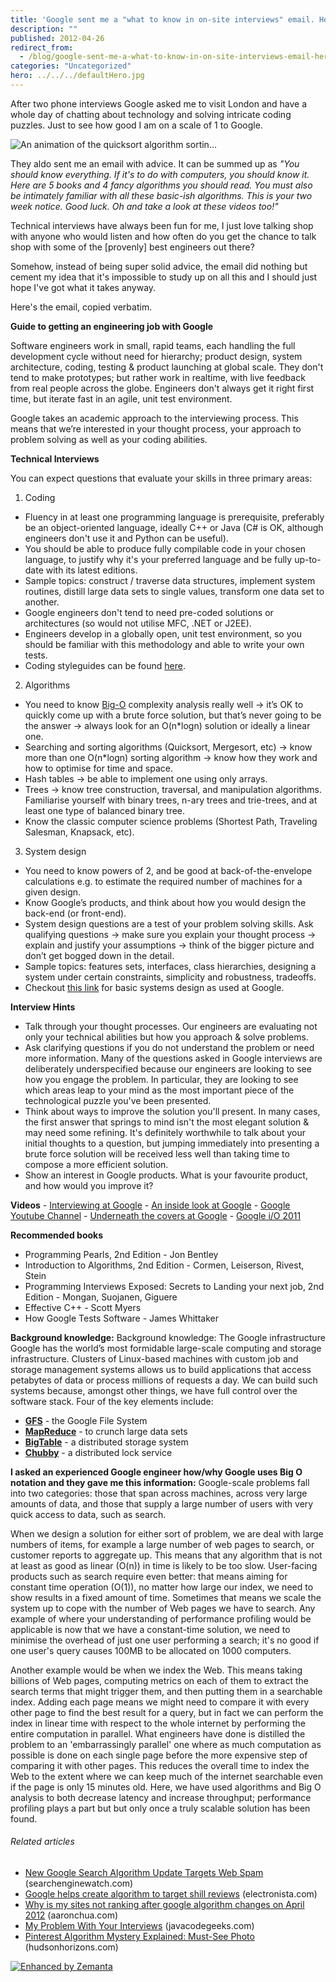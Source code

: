 ```yaml
---
title: 'Google sent me a "what to know in on-site interviews" email. Here it is.'
description: ""
published: 2012-04-26
redirect_from:
  - /blog/google-sent-me-a-what-to-know-in-on-site-interviews-email-here-it-is/swizec/4251
categories: "Uncategorized"
hero: ../../../defaultHero.jpg
---
```


After two phone interviews Google asked me to visit London and have a whole day of chatting about technology and solving intricate coding puzzles. Just to see how good I am on a scale of 1 to Google.

![An animation of the quicksort algorithm sortin...](http://upload.wikimedia.org/wikipedia/commons/6/6a/Sorting_quicksort_anim.gif "An animation of the quicksort algorithm sortin...")

They aldo sent me an email with advice. It can be summed up as _"You should know everything. If it's to do with computers, you should know it. Here are 5 books and 4 fancy algorithms you should read. You must also be intimately familiar with all these basic-ish algorithms. This is your two week notice. Good luck. Oh and take a look at these videos too!"_

Technical interviews have always been fun for me, I just love talking shop with anyone who would listen and how often do you get the chance to talk shop with some of the \[provenly] best engineers out there?

Somehow, instead of being super solid advice, the email did nothing but cement my idea that it's impossible to study up on all this and I should just hope I've got what it takes anyway.

Here's the email, copied verbatim.

**Guide to getting an engineering job with Google**

Software engineers work in small, rapid teams, each handling the full development cycle without need for hierarchy; product design, system architecture, coding, testing & product launching at global scale. They don't tend to make prototypes; but rather work in realtime, with live feedback from real people across the globe. Engineers don't always get it right first time, but iterate fast in an agile, unit test environment.

Google takes an academic approach to the interviewing process. This means that we’re interested in your thought process, your approach to problem solving as well as your coding abilities.

**Technical Interviews**

You can expect questions that evaluate your skills in three primary areas:

1. Coding

- Fluency in at least one programming language is prerequisite, preferably be an object-oriented language, ideally C++ or Java (C# is OK, although engineers don't use it and Python can be useful).
- You should be able to produce fully compilable code in your chosen language, to justify why it's your preferred language and be fully up-to-date with its latest editions.
- Sample topics: construct / traverse data structures, implement system routines, distill large data sets to single values, transform one data set to another.
- Google engineers don't tend to need pre-coded solutions or architectures (so would not utilise MFC, .NET or J2EE).
- Engineers develop in a globally open, unit test environment, so you should be familiar with this methodology and able to write your own tests.
- Coding styleguides can be found [here](http://code.google.com/p/google-styleguide/).

2. Algorithms

- You need to know [Big-O](http://en.wikipedia.org/wiki/Big_O_notation) complexity analysis really well → it’s OK to quickly come up with a brute force solution, but that’s never going to be the answer → always look for an O(n\*logn) solution or ideally a linear one.
- Searching and sorting algorithms (Quicksort, Mergesort, etc) → know more than one O(n\*logn) sorting algorithm → know how they work and how to optimise for time and space.
- Hash tables → be able to implement one using only arrays.
- Trees → know tree construction, traversal, and manipulation algorithms. Familiarise yourself with binary trees, n-ary trees and trie-trees, and at least one type of balanced binary tree.
- Know the classic computer science problems (Shortest Path, Traveling Salesman, Knapsack, etc).

3. System design

- You need to know powers of 2, and be good at back-of-the-envelope calculations e.g. to estimate the required number of machines for a given design.
- Know Google’s products, and think about how you would design the back-end (or front-end).
- System design questions are a test of your problem solving skills. Ask qualifying questions → make sure you explain your thought process → explain and justify your assumptions → think of the bigger picture and don’t get bogged down in the detail.
- Sample topics: features sets, interfaces, class hierarchies, designing a system under certain constraints, simplicity and robustness, tradeoffs.
- Checkout [this link](http://code.google.com/edu/parallel/dsd-tutorial.html) for basic systems design as used at Google.

**Interview Hints**

- Talk through your thought processes. Our engineers are evaluating not only your technical abilities but how you approach & solve problems.
- Ask clarifying questions if you do not understand the problem or need more information. Many of the questions asked in Google interviews are deliberately underspecified because our engineers are looking to see how you engage the problem. In particular, they are looking to see which areas leap to your mind as the most important piece of the technological puzzle you've been presented.
- Think about ways to improve the solution you'll present. In many cases, the first answer that springs to mind isn't the most elegant solution & may need some refining. It's definitely worthwhile to talk about your initial thoughts to a question, but jumping immediately into presenting a brute force solution will be received less well than taking time to compose a more efficient solution.
- Show an interest in Google products. What is your favourite product, and how would you improve it?

**Videos** - [Interviewing at Google](http://www.youtube.com/watch?v=w887NIa_V9w) - [An inside look at Google](https://www.youtube.com/watch?v=aOZhbOhEunY&feature=player_embedded) - [Google Youtube Channel](http://www.youtube.com/user/Google?blend=1&ob=4) - [Underneath the covers at Google](http://www.youtube.com/watch?v=qsan-GQaeyk) - [Google i/O 2011](http://www.youtube.com/results?search_query=%22Google+i%2Fo%22+2011&aq=f)

**Recommended books**

- Programming Pearls, 2nd Edition - Jon Bentley
- Introduction to Algorithms, 2nd Edition - Cormen, Leiserson, Rivest, Stein
- Programming Interviews Exposed: Secrets to Landing your next job, 2nd Edition - Mongan, Suojanen, Giguere
- Effective C++ - Scott Myers
- How Google Tests Software - James Whittaker

**Background knowledge:** Background knowledge: The Google infrastructure Google has the world’s most formidable large-scale computing and storage infrastructure. Clusters of Linux-based machines with custom job and storage management systems allows us to build applications that access petabytes of data or process millions of requests a day. We can build such systems because, amongst other things, we have full control over the software stack. Four of the key elements include:

- **[GFS](http://en.wikipedia.org/wiki/Google_File_System)** - the Google File System
- **[MapReduce](http://en.wikipedia.org/wiki/MapReduce)** - to crunch large data sets
- **[BigTable](http://en.wikipedia.org/wiki/BigTable)** - a distributed storage system
- **[Chubby](http://research.google.com/archive/chubby.html)** - a distributed lock service

**I asked an experienced Google engineer how/why Google uses Big O notation and they gave me this information:** Google-scale problems fall into two categories: those that span across machines, across very large amounts of data, and those that supply a large number of users with very quick access to data, such as search.

When we design a solution for either sort of problem, we are deal with large numbers of items, for example a large number of web pages to search, or customer reports to aggregate up. This means that any algorithm that is not at least as good as linear (O(n)) in time is likely to be too slow. User-facing products such as search require even better: that means aiming for constant time operation (O(1)), no matter how large our index, we need to show results in a fixed amount of time. Sometimes that means we scale the system up to cope with the number of Web pages we have to search. Any example of where your understanding of performance profiling would be applicable is now that we have a constant-time solution, we need to minimise the overhead of just one user performing a search; it's no good if one user's query causes 100MB to be allocated on 1000 computers.

Another example would be when we index the Web. This means taking billions of Web pages, computing metrics on each of them to extract the search terms that might trigger them, and then putting them in a searchable index. Adding each page means we might need to compare it with every other page to find the best result for a query, but in fact we can perform the index in linear time with respect to the whole internet by performing the entire computation in parallel. What engineers have done is distilled the problem to an 'embarrassingly parallel' one where as much computation as possible is done on each single page before the more expensive step of comparing it with other pages. This reduces the overall time to index the Web to the extent where we can keep much of the internet searchable even if the page is only 15 minutes old. Here, we have used algorithms and Big O analysis to both decrease latency and increase throughput; performance profiling plays a part but but only once a truly scalable solution has been found.

###### Related articles

- [New Google Search Algorithm Update Targets Web Spam](http://searchenginewatch.com/article/2170391/New-Google-Search-Algorithm-Update-Targets-Web-Spam) (searchenginewatch.com)
- [Google helps create algorithm to target shill reviews](http://www.electronista.com/articles/12/04/25/google.funds.user.review.algorithm.research/) (electronista.com)
- [Why is my sites not ranking after google algorithm changes on April 2012](http://www.aaronchua.com/2012/04/why-is-my-sites-not-ranking-after.html) (aaronchua.com)
- [My Problem With Your Interviews](http://www.javacodegeeks.com/2012/03/my-problem-with-your-interviews.html) (javacodegeeks.com)
- [Pinterest Algorithm Mystery Explained: Must-See Photo](http://blog.hudsonhorizons.com/Article/Pinterest-Algorithm-Must-See-Photo-Explains-All.htm) (hudsonhorizons.com)

[![Enhanced by Zemanta](http://img.zemanta.com/zemified_e.png?x-id=f2e30d39-c798-4903-9421-69b1874e49e5)](http://www.zemanta.com/ "Enhanced by Zemanta")
